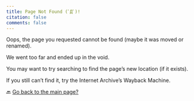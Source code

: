 ```yaml
---
title: Page Not Found (ﾟДﾟ)!
citation: false
comments: false
---
```


Oops, the page you requested cannot be found (maybe it was moved or renamed).

We went too far and ended up in the void.

You may want to try searching to find the page's new location (if it exists).

If you still can't find it, try the Internet Archive's Wayback Machine.

🔙 [Go back to the main page?](/)